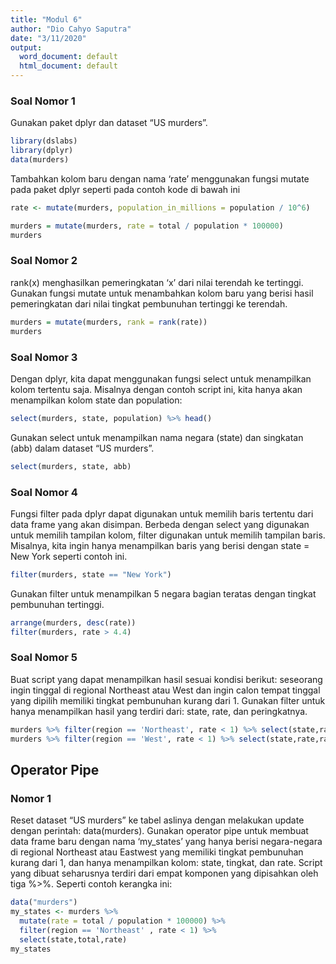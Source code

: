 ---
title: "Modul 6"
author: "Dio Cahyo Saputra"
date: "3/11/2020"
output:
  word_document: default
  html_document: default
---

### Soal Nomor 1
Gunakan paket dplyr dan dataset “US murders”.

```{r}
library(dslabs)
library(dplyr)
data(murders)
```

Tambahkan kolom baru dengan nama ‘rate’ menggunakan fungsi mutate pada paket dplyr seperti pada contoh kode di bawah ini

```{r}
rate <- mutate(murders, population_in_millions = population / 10^6)
```

```{r}
murders = mutate(murders, rate = total / population * 100000)
murders
```

### Soal Nomor 2
rank(x) menghasilkan pemeringkatan ‘x’ dari nilai terendah ke tertinggi. Gunakan fungsi mutate untuk menambahkan kolom baru yang berisi hasil pemeringkatan dari nilai tingkat pembunuhan tertinggi ke terendah.

```{r}
murders = mutate(murders, rank = rank(rate))
murders
```

### Soal Nomor 3
Dengan dplyr, kita dapat menggunakan fungsi select untuk menampilkan kolom tertentu saja. Misalnya dengan contoh script ini, kita hanya akan menampilkan kolom state dan population: 

```{r}
select(murders, state, population) %>% head()
```

Gunakan select untuk menampilkan nama negara (state) dan singkatan (abb) dalam dataset “US murders”. 

```{r}
select(murders, state, abb)
```
### Soal Nomor 4
Fungsi filter pada dplyr dapat digunakan untuk memilih baris tertentu dari data frame yang akan disimpan. Berbeda dengan select yang digunakan untuk memilih tampilan kolom, filter digunakan untuk memilih tampilan baris. Misalnya, kita ingin hanya menampilkan baris yang berisi dengan state = New York seperti contoh ini.

```{r}
filter(murders, state == "New York") 
```

Gunakan filter untuk menampilkan 5 negara bagian teratas dengan tingkat pembunuhan tertinggi. 

```{r}
arrange(murders, desc(rate))
filter(murders, rate > 4.4)
```
### Soal Nomor 5
Buat script yang dapat menampilkan hasil sesuai kondisi berikut: seseorang ingin tinggal di regional Northeast atau West dan ingin calon tempat tinggal yang dipilih memiliki tingkat pembunuhan kurang dari 1.  Gunakan filter untuk hanya menampilkan hasil yang terdiri dari: state, rate, dan peringkatnya.
```{r}
murders %>% filter(region == 'Northeast', rate < 1) %>% select(state,rate,rank)
murders %>% filter(region == 'West', rate < 1) %>% select(state,rate,rank)
```

## Operator Pipe
### Nomor 1

Reset  dataset “US murders” ke tabel aslinya dengan melakukan update dengan perintah: data(murders). Gunakan operator pipe untuk membuat data frame baru dengan nama ‘my_states’ yang hanya berisi negara-negara di regional Northeast atau Eastwest yang memiliki tingkat pembunuhan kurang dari 1, dan hanya menampilkan kolom: state, tingkat, dan rate. Script yang dibuat seharusnya terdiri dari empat komponen yang dipisahkan oleh tiga %>%. Seperti contoh kerangka ini: 

```{r}
data("murders")
my_states <- murders %>% 
  mutate(rate = total / population * 100000) %>%
  filter(region == 'Northeast' , rate < 1) %>% 
  select(state,total,rate)
my_states
```
